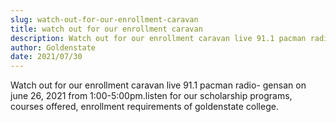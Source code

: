 ```yaml
---
slug: watch-out-for-our-enrollment-caravan
title: watch out for our enrollment caravan
description: Watch out for our enrollment caravan live 91.1 pacman radio- gensan on june 26, 2021...
author: Goldenstate
date: 2021/07/30
---
```


Watch out for our enrollment caravan live 91.1 pacman radio- gensan on june 26, 2021 from 1:00-5:00pm.listen for our scholarship programs, courses offered, enrollment requirements of goldenstate college.